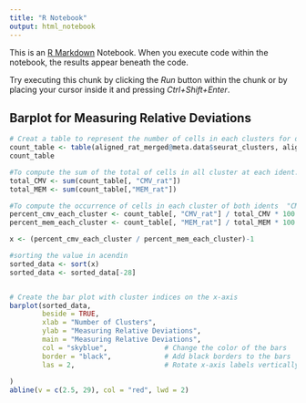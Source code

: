 ```yaml
---
title: "R Notebook"
output: html_notebook
---
```


This is an [R Markdown](http://rmarkdown.rstudio.com) Notebook. When you execute code within the notebook, the results appear beneath the code. 

Try executing this chunk by clicking the *Run* button within the chunk or by placing your cursor inside it and pressing *Ctrl+Shift+Enter*. 

## Barplot for Measuring Relative Deviations
```r
# Creat a table to represent the number of cells in each clusters for different idents, ("CMV & MEM").
count_table <- table(aligned_rat_merged@meta.data$seurat_clusters, aligned_rat_merged@meta.data$orig.ident)
count_table
```

```r
#To compute the sum of the total of cells in all cluster at each ident.
total_CMV <- sum(count_table[, "CMV_rat"])
total_MEM <- sum(count_table[,"MEM_rat"])
```

```r
#To compute the occurrence of cells in each cluster of both idents  "CMV"& "MEM" in rat.(ratio = The count of cell at each cluster over the total count of cell in all clusters)
percent_cmv_each_cluster <- count_table[, "CMV_rat"] / total_CMV * 100
percent_mem_each_cluster <- count_table[, "MEM_rat"] / total_MEM * 100
```
 
 
```r
x <- (percent_cmv_each_cluster / percent_mem_each_cluster)-1

```
 
```r
#sorting the value in acendin
sorted_data <- sort(x)
sorted_data <- sorted_data[-28]


# Create the bar plot with cluster indices on the x-axis
barplot(sorted_data,
        beside = TRUE,
        xlab = "Number of Clusters",
        ylab = "Measuring Relative Deviations",
        main = "Measuring Relative Deviations",
        col = "skyblue",              # Change the color of the bars
        border = "black",             # Add black borders to the bars
        las = 2,                      # Rotate x-axis labels vertically for better readability
                  
)
abline(v = c(2.5, 29), col = "red", lwd = 2)
```







